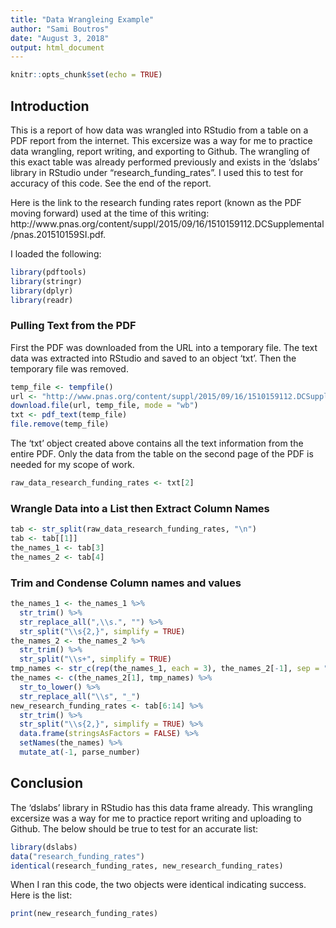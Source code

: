---
title: "Data Wrangleing Example"
author: "Sami Boutros"
date: "August 3, 2018"
output: html_document
---

```{r setup, include=FALSE}
knitr::opts_chunk$set(echo = TRUE)
```

## Introduction

This is a report of how data was wrangled into RStudio from a table on a PDF report from the internet. This excersize was a way for me to practice data wrangling, report writing, and exporting to Github.  The wrangling of this exact table was already performed previously and exists in the 'dslabs' library in RStudio under "research_funding_rates".  I used this to test for accuracy of this code.  See the end of the report.

Here is the link to the research funding rates report (known as the PDF moving forward) used at the time of this writing: http://www.pnas.org/content/suppl/2015/09/16/1510159112.DCSupplemental/pnas.201510159SI.pdf.

I loaded the following:

```{r loading-libs, message=FALSE, warning=FALSE, error=FALSE}
library(pdftools)
library(stringr)
library(dplyr)
library(readr)
```

### Pulling Text from the PDF

First the PDF was downloaded from the URL into a temporary file.  The text data was extracted into RStudio and saved to an object 'txt'.  Then the temporary file was removed.

```{r , warning=FALSE, error=FALSE, message=FALSE}
temp_file <- tempfile()
url <- "http://www.pnas.org/content/suppl/2015/09/16/1510159112.DCSupplemental/pnas.201510159SI.pdf"
download.file(url, temp_file, mode = "wb")
txt <- pdf_text(temp_file)
file.remove(temp_file)
```

The 'txt' object created above contains all the text information from the entire PDF.  Only the data from the table on the second page of the PDF is needed for my scope of work.  

```{r raw-data, message=FALSE, warning=FALSE, error=FALSE}
raw_data_research_funding_rates <- txt[2]
```

### Wrangle Data into a List then Extract Column Names

```{r list-extract, message=FALSE, warning=FALSE, error=FALSE}
tab <- str_split(raw_data_research_funding_rates, "\n")
tab <- tab[[1]]
the_names_1 <- tab[3]
the_names_2 <- tab[4]
```

### Trim and Condense Column names and values

```{r trim-condense, message=FALSE, warning=FALSE, error=FALSE, tidy=TRUE}
the_names_1 <- the_names_1 %>%
  str_trim() %>%
  str_replace_all(",\\s.", "") %>%
  str_split("\\s{2,}", simplify = TRUE)
the_names_2 <- the_names_2 %>%
  str_trim() %>%
  str_split("\\s+", simplify = TRUE)
tmp_names <- str_c(rep(the_names_1, each = 3), the_names_2[-1], sep = "_")
the_names <- c(the_names_2[1], tmp_names) %>%
  str_to_lower() %>%
  str_replace_all("\\s", "_")
new_research_funding_rates <- tab[6:14] %>%
  str_trim() %>%
  str_split("\\s{2,}", simplify = TRUE) %>%
  data.frame(stringsAsFactors = FALSE) %>%
  setNames(the_names) %>%
  mutate_at(-1, parse_number)
```

## Conclusion

The 'dslabs' library in RStudio has this data frame already.  This wrangling excersize was a way for me to practice report writing and uploading to Github.  The below should be true to test for an accurate list:

```{r test-check, message=FALSE, warning=FALSE, error=FALSE}
library(dslabs)
data("research_funding_rates")
identical(research_funding_rates, new_research_funding_rates)
```

When I ran this code, the two objects were identical indicating success. Here is the list:


```{r print object, warning=FALSE, error=FALSE}
print(new_research_funding_rates)
```
